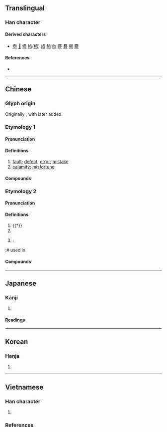 {{character info}}
==Translingual==

===Han character===
{{Han char|rn=30|rad=口|as=05|sn=8|four=28604|canj=HOR,HYR|ids=⿱⿺夂卜口 (G), ⿱⿺夂人口 (TJK)}}

====Derived characters====
* [[倃]] [[𠴰]] [[㹾]] [[綹]]([[绺]]) [[䛮]] [[鯦]] [[㰶]] [[䓘]] [[晷]] [[鼛]] [[麔]]

====References====
* {{Han ref|kx=0185.060|dkj=03493|dj=0404.060|hdz=10607.060|uh=548E|ud=21646|bh=A953|bd=43347}}

----

==Chinese==
{{zh-forms}}

===Glyph origin===
{{Han etym}}
Originally {{Han compound|夂|人|ls=ic|nocap=1}}, with {{lang|zh|口}} later added.

===Etymology 1===

====Pronunciation====
{{zh-pron
|m=jiù
|c=gau3
|mn=qz:kiǔ/tw,xm,zz:kiū
|mc=2
|oc=1,2
|ma=
|cat=n
}}

====Definitions====
{{zh-hanzi}}

# [[fault]]; [[defect]]; [[error]]; [[mistake]]
# [[calamity]]; [[misfortune]]

====Compounds====
{{zh-der|咎由自取|咎悔|引咎辭職|執咎|不咎既往|引咎責躬|引咎自責|咎徵|動輒得咎|引咎|咎戾|取咎|委咎|咎過|休咎|招咎|獲咎|歸咎|盈滿之咎|無咎無譽|既往不咎|降咎|自取其咎|難辭其咎|自咎}}

===Etymology 2===

====Pronunciation====
{{zh-pron
|m=gāo
|mc=1
|oc=n,1
|cat=n
}}

====Definitions====
{{zh-hanzi}}

# {{†}} {{zh-alt-form|鼛|[[large]] [[drum]]}}
# {{surname|zh}}
# {{zh-alt-form|皋|a surname}}:
:# used in {{zh-l|咎繇}}

====Compounds====
{{zh-der|咎繇|}}

----

==Japanese==

===Kanji===
{{ja-kanji|grade=|rs=口05}}

# {{rfdef|ja|sort=口05}}

====Readings====
{{ja-readings
|on=きゅう<きう, こう<かう
|kun=とが-, とが-める
}}

----

==Korean==

===Hanja===
{{ko-hanja|hangeul=[[구]], [[고]]|rv=gu, go|mr=ku, ko}}

# {{rfdef|ko|sort=口05}}

----

==Vietnamese==

===Han character===
{{vi-readings|rs=口05
|hanviet=cữu-gdhn
|phienthiet=
|nom=
}}

# {{rfdef|vi|sort=口05}}

===References===
<references/>